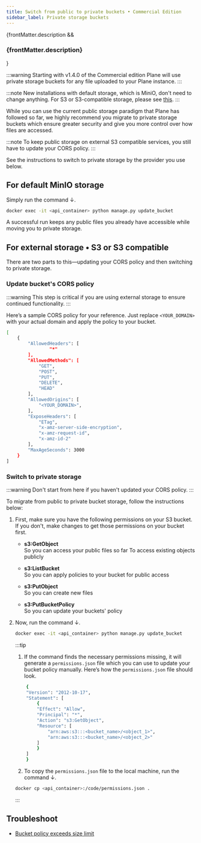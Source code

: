 ```yaml
---
title: Switch from public to private buckets • Commercial Edition
sidebar_label: Private storage buckets
---
```


{frontMatter.description && <h3 className="description">{frontMatter.description}</h3>}

:::warning
Starting with v1.4.0 of the Commercial edition Plane will use private storage buckets for any file uploaded to your Plane instance.
:::

:::note
New installations with default storage, which is MiniO, don't need to change anything. For S3 or S3-compatible storage, please see [this](https://developers.plane.so/self-hosting/govern/database-and-storage).
:::

While you can use the current public storage paradigm that Plane has followed so far, we highly recommend you migrate to private storage buckets which ensure greater security and give you more control over how files are accessed.

:::note
To keep public storage on external S3 compatible services, you still have to update your CORS policy.
:::

See the instructions to switch to private storage by the provider you use below.

## For default MinIO storage

Simply run the command ↓.

```bash
docker exec -it <api_container> python manage.py update_bucket
```
A successful run keeps any public files you already have accessible while moving you to private storage.

## For external storage • S3 or S3 compatible

There are two parts to this—updating your CORS policy and then switching to private storage.

### Update bucket's CORS policy

:::warning
This step is critical if you are using external storage to ensure continued functionality.
:::

Here’s a sample CORS policy for your reference. Just replace `<YOUR_DOMAIN>` with your actual domain and apply the policy to your bucket.
```bash
[
    {
        "AllowedHeaders": [
                "*"
        ],
        "AllowedMethods": [
            "GET",
            "POST",
            "PUT",
            "DELETE",
            "HEAD"
        ],
        "AllowedOrigins": [
            "<YOUR_DOMAIN>",
        ],
        "ExposeHeaders": [
            "ETag",
            "x-amz-server-side-encryption",
            "x-amz-request-id",
            "x-amz-id-2"
        ],
        "MaxAgeSeconds": 3000
    }
]
```

### Switch to private storage

:::warning
Don't start from here if you haven't updated your CORS policy.
:::

To migrate from public to private bucket storage, follow the instructions below:

1. First, make sure you have the following permissions on your S3 bucket. If you don't, make changes to get those permissions on your bucket first.  
    - **s3:GetObject**  
    So you can access your public files so far To access existing objects publicly

    - **s3:ListBucket**  
    So you can apply policies to your bucket for public access

    - **s3:PutObject**  
    So you can create new files

    - **s3:PutBucketPolicy**  
    So you can update your buckets' policy

2. Now, run the command ↓.
    ```bash
    docker exec -it <api_container> python manage.py update_bucket
    ``` 
    :::tip
    1. If the command finds the necessary permissions missing, it will generate a `permissions.json` file which you can use to update your bucket policy manually. Here’s how the `permissions.json` file should look.

    ```bash
        {
        "Version": "2012-10-17",
        "Statement": [
            {
            "Effect": "Allow",
            "Principal": "*",
            "Action": "s3:GetObject",
            "Resource": [
                "arn:aws:s3:::<bucket_name>/<object_1>",
                "arn:aws:s3:::<bucket_name>/<object_2>"
            ]
            }
        ]
        }
    ```

    2. To copy the `permissions.json` file to the local machine, run the command ↓.

    ```bash
    docker cp <api_container>:/code/permissions.json .
    ```
    
    :::

## Troubleshoot

- [Bucket policy exceeds size limit](/self-hosting/troubleshoot/storage-errors#bucket-policy-exceeds-size-limit)
